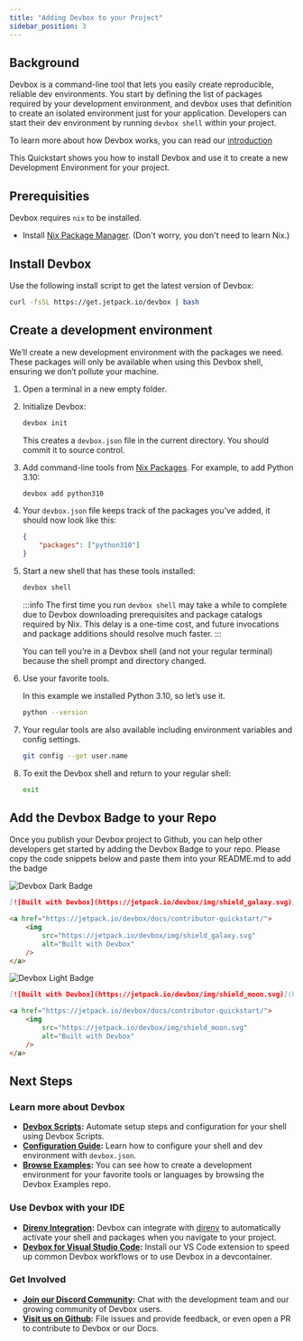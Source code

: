 ```yaml
---
title: "Adding Devbox to your Project"
sidebar_position: 3
---
```



## Background

Devbox is a command-line tool that lets you easily create reproducible, reliable dev environments. You start by defining the list of packages required by your development environment, and devbox uses that definition to create an isolated environment just for your application. Developers can start their dev environment by running `devbox shell` within your project. 

To learn more about how Devbox works, you can read our [introduction](index.md)

This Quickstart shows you how to install Devbox and use it to create a new Development Environment for your project.

## Prerequisities

Devbox requires `nix` to be installed.

- Install [Nix Package Manager](https://nixos.org/download.html). (Don't worry, you don't need to learn Nix.)

## Install Devbox

Use the following install script to get the latest version of Devbox:

```bash
curl -fsSL https://get.jetpack.io/devbox | bash
```

## Create a development environment

We’ll create a new development environment with the packages we need. These packages will only be available when using this Devbox shell, ensuring we don’t pollute your machine.

1. Open a terminal in a new empty folder.

2. Initialize Devbox:

    ```bash
    devbox init
    ```

    This creates a `devbox.json` file in the current directory. You should commit it to source control.

3. Add command-line tools from [Nix Packages](https://search.nixos.org/packages). For example, to add Python 3.10:

    ```bash
    devbox add python310
    ```

4. Your `devbox.json` file keeps track of the packages you've added, it should now look like this:

    ```json
    {
        "packages": ["python310"]
    }
    ```

5. Start a new shell that has these tools installed:

    ```bash
    devbox shell
    ```

    :::info
    The first time you run `devbox shell` may take a while to complete due to Devbox downloading prerequisites and package catalogs required by Nix. This delay is a one-time cost, and future invocations and package additions should resolve much faster. 
    :::

    You can tell you’re in a Devbox shell (and not your regular terminal) because the shell prompt and directory changed.

6. Use your favorite tools.

    In this example we installed Python 3.10, so let’s use it.

    ```bash
    python --version
    ```

7. Your regular tools are also available including environment variables and config settings.

    ```bash
    git config --get user.name
    ```

8. To exit the Devbox shell and return to your regular shell:

    ```bash
    exit
    ```
## Add the Devbox Badge to your Repo

Once you publish your Devbox project to Github, you can help other developers get started by adding the Devbox Badge to your repo. Please copy the code snippets below and paste them into your README.md to add the badge

![Devbox Dark Badge](../static/img/shield_galaxy.svg)

<Tabs>
<TabItem value='md' label='Markdown'>

```md
[![Built with Devbox](https://jetpack.io/devbox/img/shield_galaxy.svg)](https://jetpack.io/devbox/docs/contributor-quickstart/)
```

</TabItem>
<TabItem value='html' label='HTML'>

```html
<a href="https://jetpack.io/devbox/docs/contributor-quickstart/">
    <img
        src="https://jetpack.io/devbox/img/shield_galaxy.svg" 
        alt="Built with Devbox"
    />
</a>
````

</TabItem>
</Tabs>

![Devbox Light Badge](../static/img/shield_moon.svg)

<Tabs>
<TabItem value='md' label='Markdown'>

```md
[![Built with Devbox](https://jetpack.io/devbox/img/shield_moon.svg)](https://jetpack.io/devbox/docs/contributor-quickstart/)
```

</TabItem>
<TabItem value='html' label='HTML'>

```html
<a href="https://jetpack.io/devbox/docs/contributor-quickstart/">
    <img 
        src="https://jetpack.io/devbox/img/shield_moon.svg" 
        alt="Built with Devbox" 
    />
</a>
```

</TabItem>
</Tabs>

## Next Steps

### Learn more about Devbox
* **[Devbox Scripts](guides/scripts.md):** Automate setup steps and configuration for your shell using Devbox Scripts.
* **[Configuration Guide](configuration.md):** Learn how to configure your shell and dev environment with `devbox.json`.
* **[Browse Examples](https://github.com/jetpack-io/devbox-examples):** You can see how to create a development environment for your favorite tools or languages by browsing the Devbox Examples repo.

### Use Devbox with your IDE
* **[Direnv Integration](ide_configuration/direnv.md):** Devbox can integrate with [direnv](https://direnv.net/) to automatically activate your shell and packages when you navigate to your project.
* **[Devbox for Visual Studio Code](https://marketplace.visualstudio.com/items?itemName=jetpack-io.devbox):** Install our VS Code extension to speed up common Devbox workflows or to use Devbox in a devcontainer.

### Get Involved
* **[Join our Discord Community](https://discord.gg/jetpack-io):** Chat with the development team and our growing community of Devbox users.
* **[Visit us on Github](https://github.com/jetpack-io/devbox):** File issues and provide feedback, or even open a PR to contribute to Devbox or our Docs.